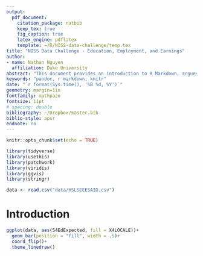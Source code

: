```yaml
---
output: 
  pdf_document:
    citation_package: natbib
    keep_tex: true
    fig_caption: true
    latex_engine: pdflatex
    template: ~/R/NISS-data-challenge/temp.tex
title: "NISS Data Challenge - Education, Employment, and Earnings"
author:
- name: Nathan Nguyen
  affiliation: Duke University
abstract: "This document provides an introduction to R Markdown, argues for its benefits, and presents a sample manuscript template intended for an academic audience. I include basic syntax to R Markdown and a minimal working example of how the analysis itself can be conducted within R with the `knitr` package."
keywords: "pandoc, r markdown, knitr"
date: "`r format(Sys.time(), '%B %d, %Y')`"
geometry: margin=1in
fontfamily: mathpazo
fontsize: 11pt
# spacing: double
bibliography: ~/Dropbox/master.bib
biblio-style: apsr
endnote: no
---
```


```r
knitr::opts_chunk$set(echo = TRUE)
```

```r
library(tidyverse)
library(usethis)
library(patchwork)
library(viridis)
library(ggvis)
library(stringr)
```

```r
data <- read.csv("data/HSLSEEESAID.csv")
```

# Introduction

```r
ggplot(data, aes(S4EdExpected, fill = X4LOCALE))+
  geom_bar(position = "fill", width = .5)+
  coord_flip()+
  theme_linedraw()
```




